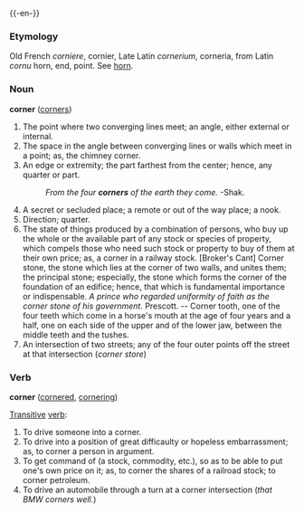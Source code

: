 {{-en-}}

===Etymology===
Old French ''corniere'', cornier, Late Latin ''cornerium'', corneria, from Latin ''cornu'' horn, end, point. See [[horn]].

===Noun===
'''corner''' ([[corners]])
#The point where two converging lines meet; an angle, either external or internal.
#The space in the angle between converging lines or walls which meet in a point; as, the chimney corner.
#An edge or extremity; the part farthest from the center; hence, any quarter or part.
#:''From the four '''corners''' of the earth they come.'' -Shak.
#A secret or secluded place; a remote or out of the way place; a nook.
#Direction; quarter.
#The state of things produced by a combination of persons, who buy up the whole or the available part of any stock or species of property, which compels those who need such stock or property to buy of them at their own price; as, a corner in a railway stock. [Broker's Cant] Corner stone, the stone which lies at the corner of two walls, and unites them; the principal stone; especially, the stone which forms the corner of the foundation of an edifice; hence, that which is fundamental importance or indispensable. ''A prince who regarded uniformity of faith as the corner stone of his government.'' Prescott. -- Corner tooth, one of the four teeth which come in a horse's mouth at the age of four years and a half, one on each side of the upper and of the lower jaw, between the middle teeth and the tushes.
#An intersection of two streets; any of the four outer points off the street at that intersection (''corner store'')

===Verb===
'''corner''' ([[cornered]], [[cornering]])

[[Transitive]] [[verb]]:
#To drive someone into a corner.
#To drive into a position of great difficaulty or hopeless embarrassment; as, to corner a person in argument.
#To get command of (a stock, commodity, etc.), so as to be able to put one's own price on it; as, to corner the shares of a railroad stock; to corner petroleum. 
#To drive an automobile through a turn at a corner intersection (''that BMW corners well.'')